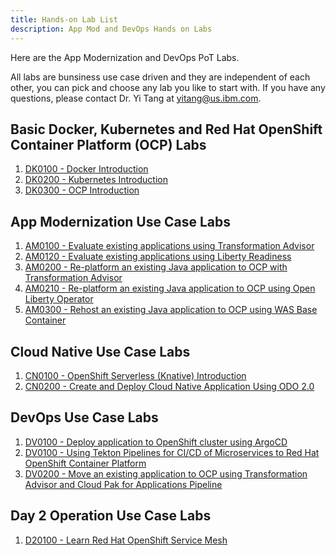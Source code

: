 ```yaml
---
title: Hands-on Lab List
description: App Mod and DevOps Hands on Labs
---
```


Here are the App Modernization and DevOps PoT Labs. 

All labs are bunsiness use case driven and they are independent of each other, you can pick and choose any lab you like to start with.  If you have any questions, please contact Dr. Yi Tang at yitang@us.ibm.com.

## Basic Docker, Kubernetes and Red Hat OpenShift Container Platform (OCP) Labs

1. [DK0100 - Docker Introduction](/labs/basic-labs/dk0100-docker101/)
2. [DK0200 - Kubernetes Introduction](/labs/basic-labs/dk0200-kubernetes101/)
3. [DK0300 - OCP Introduction](/labs/basic-labs/dk0300-ocp101/)


## App Modernization Use Case Labs

1. [AM0100 - Evaluate existing applications using Transformation Advisor](/labs/appmod-labs/am0100-evaluation/)
2. [AM0120 - Evaluate existing applications using Liberty Readiness](/labs/appmod-labs/am0120-evaluation/)
3. [AM0200 - Re-platform an existing Java application to OCP with Transformation Advisor](/labs/appmod-labs/am0200-replatform/)
4. [AM0210 - Re-platform an existing Java application to OCP using Open Liberty Operator](/labs/appmod-labs/am0210-replatform/)
5. [AM0300 - Rehost an existing Java application to OCP using WAS Base Container](/labs/appmod-labs/am0300-rehost/)


## Cloud Native Use Case Labs

1. [CN0100 - OpenShift Serverless (Knative) Introduction](/labs/cloudnative-labs/cn0100-knative-serving/)
2. [CN0200 - Create and Deploy Cloud Native Application Using ODO 2.0](/labs/cloudnative-labs/cn0200-odo/)


## DevOps Use Case Labs

1. [DV0100 - Deploy application to OpenShift cluster using ArgoCD](/labs/devops-labs/dv0100-argocd/)
1. [DV0100 - Using Tekton Pipelines for CI/CD of Microservices to Red Hat OpenShift Container Platform](/labs/devops-labs/dv0200-tekton/)
2. [DV0200 - Move an existing application to OCP using Transformation Advisor and Cloud Pak for Applications Pipeline](/labs/devops-labs/dv0300-devops/)

## Day 2 Operation Use Case Labs

1. [D20100 - Learn Red Hat OpenShift Service Mesh](/labs/day2operation-labs/d20100-istio/)
